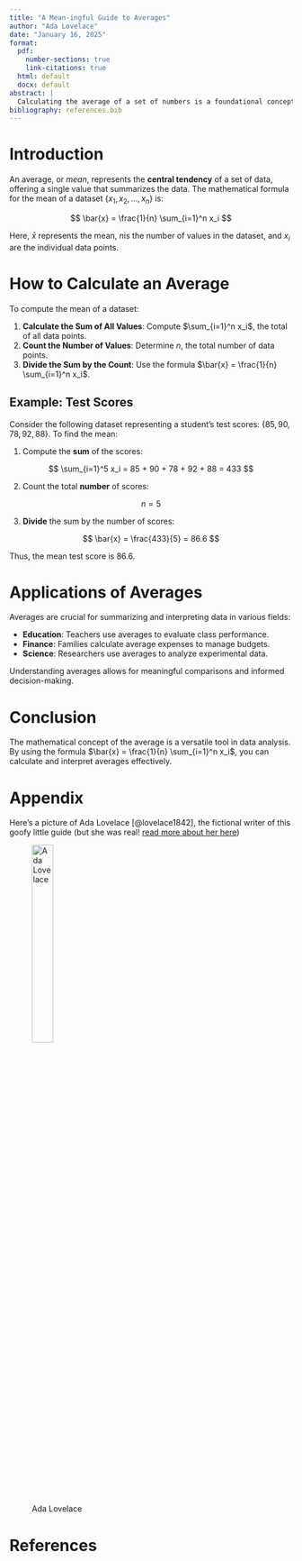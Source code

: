 ```yaml
---
title: "A Mean-ingful Guide to Averages"
author: "Ada Lovelace"
date: "January 16, 2025"
format:
  pdf: 
    number-sections: true
    link-citations: true
  html: default
  docx: default
abstract: |
  Calculating the average of a set of numbers is a foundational concept in statistics. This mini paper defines averages and provides examples and applications that illustrate their importance in data analysis.
bibliography: references.bib
---
```


# Introduction

An average, or *mean*, represents the **central tendency** of a set of data, offering a single value that summarizes the data. The mathematical formula for the mean of a dataset $\{x_1, x_2, \dots, x_n\}$ is:

$$
\bar{x} = \frac{1}{n} \sum_{i=1}^n x_i
$$

Here, $\bar{x}$ represents the mean, $n$is the number of values in the dataset, and $x_i$ are the individual data points.

# How to Calculate an Average

To compute the mean of a dataset:

1. **Calculate the Sum of All Values**: Compute $\sum_{i=1}^n x_i$, the total of all data points.
2. **Count the Number of Values**: Determine $n$, the total number of data points.
3. **Divide the Sum by the Count**: Use the formula $\bar{x} = \frac{1}{n} \sum_{i=1}^n x_i$.

## Example: Test Scores

Consider the following dataset representing a student’s test scores: $\{85, 90, 78, 92, 88\}$. To find the mean:

1. Compute the **sum** of the scores:

$$
\sum_{i=1}^5 x_i = 85 + 90 + 78 + 92 + 88 = 433
$$

2. Count the total **number** of scores:

$$
n = 5
$$

3. **Divide** the sum by the number of scores:

$$
\bar{x} = \frac{433}{5} = 86.6
$$

Thus, the mean test score is 86.6.

# Applications of Averages

Averages are crucial for summarizing and interpreting data in various fields:

- **Education**: Teachers use averages to evaluate class performance.
- **Finance**: Families calculate average expenses to manage budgets.
- **Science**: Researchers use averages to analyze experimental data.

Understanding averages allows for meaningful comparisons and informed decision-making.

# Conclusion

The mathematical concept of the average is a versatile tool in data analysis. By using the formula $\bar{x} = \frac{1}{n} \sum_{i=1}^n x_i$, you can calculate and interpret averages effectively.

# Appendix

Here's a picture of Ada Lovelace [@lovelace1842], the fictional writer of this goofy little guide (but she was real! [read more about her here](https://en.wikipedia.org/wiki/Ada_Lovelace))

![Ada Lovelace](img/ada-lovelace.png){width="30%"}

# References
